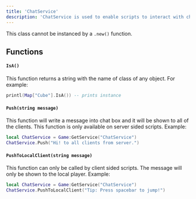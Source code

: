 ```yaml
---
title: 'ChatService'
description: 'ChatService is used to enable scripts to interact with chat'
---
```


<Warning>This class cannot be instanced by a `.new()` function.</Warning>

## Functions
#### `IsA()`
This function returns a string with the name of class of any object. For example:
```lua
printl(Map["Cube"].IsA()) -- prints instance
```

#### `Push(string message)`
This function will write a message into chat box and it will be shown to all of the clients. This function is only available on server sided scripts. Example:
```lua
local ChatService = Game:GetService("ChatService")
ChatService.Push("Hi! to all clients from server.")
```

#### `PushToLocalClient(string message)`
This function can only be called by client sided scripts. The message will only be shown to the local player. Example:
```lua
local ChatService = Game:GetService("ChatService")
ChatService.PushToLocalClient("Tip: Press spacebar to jump!")
```
